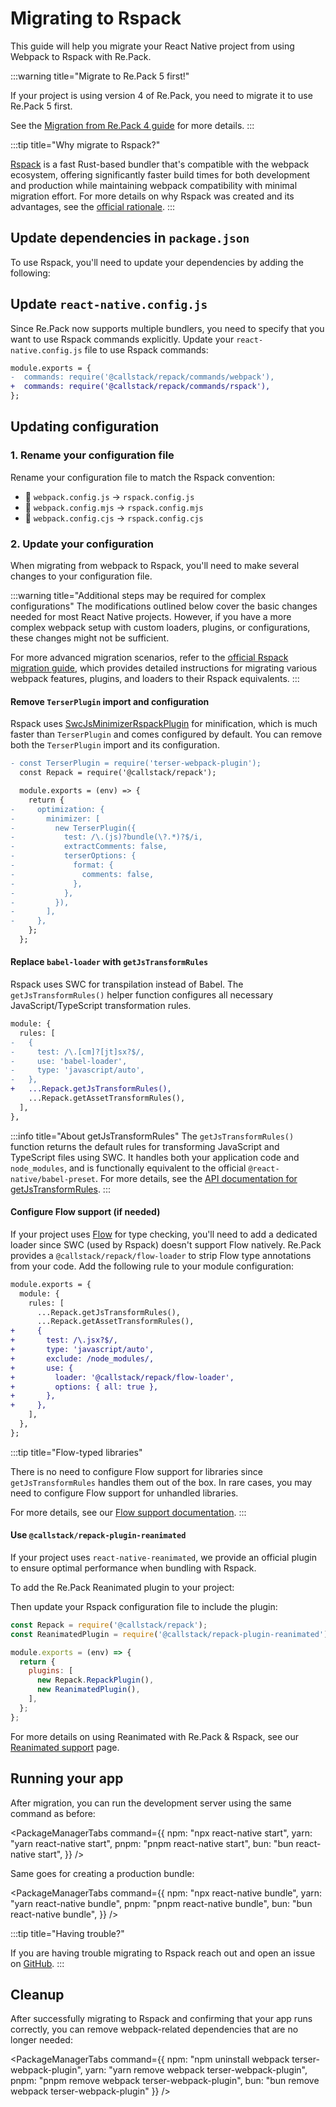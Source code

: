 
# Migrating to Rspack

This guide will help you migrate your React Native project from using Webpack to Rspack with Re.Pack.

:::warning title="Migrate to Re.Pack 5 first!"

If your project is using version 4 of Re.Pack, you need to migrate it to use Re.Pack 5 first.

See the [Migration from Re.Pack 4 guide](/docs/migration-guides/repack-v4) for more details.
:::

:::tip title="Why migrate to Rspack?"

[Rspack](https://rspack.dev/) is a fast Rust-based bundler that's compatible with the webpack ecosystem, offering significantly faster build times for both development and production while maintaining webpack compatibility with minimal migration effort.
For more details on why Rspack was created and its advantages, see the [official rationale](https://rspack.dev/guide/start/introduction#why-rspack).
:::

## Update dependencies in `package.json`

To use Rspack, you'll need to update your dependencies by adding the following:

<PackageManagerTabs command="install -D @rspack/core @swc/helpers" />

## Update `react-native.config.js`

Since Re.Pack now supports multiple bundlers, you need to specify that you want to use Rspack commands explicitly.
Update your `react-native.config.js` file to use Rspack commands:

```diff title="react-native.config.js"
module.exports = {
-  commands: require('@callstack/repack/commands/webpack'),
+  commands: require('@callstack/repack/commands/rspack'),
};
```

## Updating configuration

### 1. Rename your configuration file

Rename your configuration file to match the Rspack convention:

- 📄 `webpack.config.js` → `rspack.config.js`
- 📄 `webpack.config.mjs` → `rspack.config.mjs`
- 📄 `webpack.config.cjs` → `rspack.config.cjs`

### 2. Update your configuration

When migrating from webpack to Rspack, you'll need to make several changes to your configuration file.

:::warning title="Additional steps may be required for complex configurations"
The modifications outlined below cover the basic changes needed for most React Native projects. However, if you have a more complex webpack setup with custom loaders, plugins, or configurations, these changes might not be sufficient.

For more advanced migration scenarios, refer to the [official Rspack migration guide](https://rspack.dev/guide/migration/webpack), which provides detailed instructions for migrating various webpack features, plugins, and loaders to their Rspack equivalents.
:::

#### Remove `TerserPlugin` import and configuration

Rspack uses [SwcJsMinimizerRspackPlugin](https://rspack.dev/plugins/rspack/swc-js-minimizer-rspack-plugin) for minification, which is much faster than `TerserPlugin` and comes configured by default. You can remove both the `TerserPlugin` import and its configuration.

```diff
- const TerserPlugin = require('terser-webpack-plugin');
  const Repack = require('@callstack/repack');

  module.exports = (env) => {
    return {
-     optimization: {
-       minimizer: [
-         new TerserPlugin({
-           test: /\.(js)?bundle(\?.*)?$/i,
-           extractComments: false,
-           terserOptions: {
-             format: {
-               comments: false,
-             },
-           },
-         }),
-       ],
-     },
    };
  };
```

#### Replace `babel-loader` with `getJsTransformRules`

Rspack uses SWC for transpilation instead of Babel. The `getJsTransformRules()` helper function configures all necessary JavaScript/TypeScript transformation rules.

```diff
module: {
  rules: [
-   {
-     test: /\.[cm]?[jt]sx?$/,
-     use: 'babel-loader',
-     type: 'javascript/auto',
-   },
+   ...Repack.getJsTransformRules(),
    ...Repack.getAssetTransformRules(),
  ],
},
```

:::info title="About getJsTransformRules"
The `getJsTransformRules()` function returns the default rules for transforming JavaScript and TypeScript files using SWC. It handles both your application code and `node_modules`, and is functionally equivalent to the official `@react-native/babel-preset`. For more details, see the [API documentation for getJsTransformRules](/api/utils/get-js-transform-rules).
:::

#### Configure Flow support (if needed)

If your project uses [Flow](https://flow.org/) for type checking, you'll need to add a dedicated loader since SWC (used by Rspack) doesn't support Flow natively. Re.Pack provides a `@callstack/repack/flow-loader` to strip Flow type annotations from your code. Add the following rule to your module configuration:

```diff title="rspack.config.cjs"
module.exports = {
  module: {
    rules: [
      ...Repack.getJsTransformRules(),
      ...Repack.getAssetTransformRules(),
+     {
+       test: /\.jsx?$/,
+       type: 'javascript/auto',
+       exclude: /node_modules/,
+       use: {
+         loader: '@callstack/repack/flow-loader',
+         options: { all: true },
+       },
+     },
    ],
  },
};
```

:::tip title="Flow-typed libraries"

There is no need to configure Flow support for libraries since `getJsTransformRules` handles them out of the box. In rare cases, you may need to configure Flow support for unhandled libraries. 

For more details, see our [Flow support documentation](/docs/features/flow-support).
:::

#### Use `@callstack/repack-plugin-reanimated`

If your project uses `react-native-reanimated`, we provide an official plugin to ensure optimal performance when bundling with Rspack.

To add the Re.Pack Reanimated plugin to your project:

<PackageManagerTabs command="install -D @callstack/repack-plugin-reanimated" />

Then update your Rspack configuration file to include the plugin:

```js title="rspack.config.js"
const Repack = require('@callstack/repack');
const ReanimatedPlugin = require('@callstack/repack-plugin-reanimated');

module.exports = (env) => {
  return {
    plugins: [
      new Repack.RepackPlugin(),
      new ReanimatedPlugin(),
    ],
  };
};
```

For more details on using Reanimated with Re.Pack & Rspack, see our [Reanimated support](/docs/features/reanimated) page.

## Running your app

After migration, you can run the development server using the same command as before:

<PackageManagerTabs command={{
  npm: "npx react-native start",
  yarn: "yarn react-native start",
  pnpm: "pnpm react-native start",
  bun: "bun react-native start",
}} />

Same goes for creating a production bundle:

<PackageManagerTabs command={{
  npm: "npx react-native bundle",
  yarn: "yarn react-native bundle",
  pnpm: "pnpm react-native bundle",
  bun: "bun react-native bundle",
}} />

:::tip title="Having trouble?"

If you are having trouble migrating to Rspack reach out and open an issue on [GitHub](https://github.com/callstack/repack/issues/new/choose).
:::

## Cleanup

After successfully migrating to Rspack and confirming that your app runs correctly, you can remove webpack-related dependencies that are no longer needed:

<PackageManagerTabs command={{
  npm: "npm uninstall webpack terser-webpack-plugin",
  yarn: "yarn remove webpack terser-webpack-plugin",
  pnpm: "pnpm remove webpack terser-webpack-plugin",
  bun: "bun remove webpack terser-webpack-plugin"
}} />



